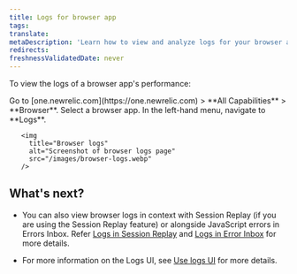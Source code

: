 ```yaml
---
title: Logs for browser app
tags:
translate:
metaDescription: 'Learn how to view and analyze logs for your browser app using New Relic.'
redirects:
freshnessValidatedDate: never
---
```


To view the logs of a browser app's performance:

<Steps>
  <Step>
    Go to <DNT>[one.newrelic.com](https://one.newrelic.com) > **All Capabilities** > **Browser**</DNT>.
  </Step>
  
  <Step>
    Select a browser app.
  </Step>

  <Step>
    In the left-hand menu, navigate to **Logs**.
  </Step>
</Steps>

       <img
         title="Browser logs"
         alt="Screenshot of browser logs page"
         src="/images/browser-logs.webp"
       />

## What's next?

* You can also view browser logs in context with Session Replay (if you are using the Session Replay feature) or alongside JavaScript errors in Errors Inbox. Refer [Logs in Session Replay](#session-replay-section) and [Logs in Error Inbox](#js-errors-section) for more details.

* For more information on the Logs UI, see [Use logs UI](/docs/logs/ui-data/use-logs-ui) for more details.
